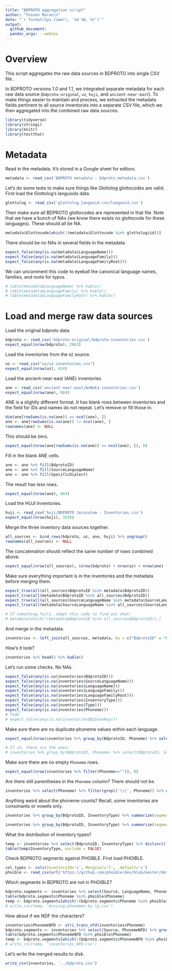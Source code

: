```yaml
---
title: "BDPROTO aggregation script"
author: "Steven Moran\n"
date: "`r format(Sys.time(), '%d %B, %Y')`"
output:
  github_document:
  pandoc_args: --webtex
---
```


# Overview

This script aggregates the raw data sources in BDPROTO into single CSV file..

In BDPROTO versions 1.0 and 1.1, we integrated separate metadata for each raw data source (`bdproto-original`, `uz`, `huji`, and `ancient-near-east`). To make things easier to maintain and process, we extracted the metadata fields pertinent to all source inventories into a separate CSV file, which we then aggregated into the combined raw data sources.

```r
library(tidyverse)
library(stringi)
library(knitr)
library(testthat)
```


# Metadata

Read in the metadata. It's stored in a Google sheet for editors.

```r
metadata <- read_csv('BDPROTO metadata - bdproto_metadata.csv')
```

Let's do some tests to make sure things like Glottolog glottocodes are valid. First load the Glottolog's languiods data.

```r
glottolog <- read_csv('glottolog_languoid.csv/languoid.csv')
```

Then make sure all BDPROTO glottocodes are represented in that file. Note that we have a bunch of NAs (we know there exists no glottocode for these languages). These should all be NA.

```r
metadata$Glottocode[which(!(metadata$Glottocode %in% glottolog$id))]
```

There should be no NAs in several fields in the metadata.

```r
expect_false(any(is.na(metadata$LanguageName)))
expect_false(any(is.na(metadata$LanguageFamily)))
expect_false(any(is.na(metadata$LanguageFamilyRoot)))
```

We can uncomment this code to eyeball the canonical language names, families, and roots for typos.

```r
# table(metadata$LanguageName) %>% kable()
# table(metadata$LanguageFamily) %>% kable()
# table(metadata$LanguageFamilyRoot) %>% kable()
```


# Load and merge raw data sources

Load the original bdproto data.

```r
bdproto <- read_csv('bdproto-original/bdproto-inventories.csv')
expect_equal(nrow(bdproto), 2862)
```

Load the inventories from the `UZ` source.

```r
uz <- read_csv("uz/uz-inventories.csv")
expect_equal(nrow(uz), 424)
```

Load the ancient-near-east (ANE) inventories

```r
ane <- read_csv('ancient-near-east/AnNeEa-inventories.csv')
expect_equal(nrow(ane), 684)
```

ANE is a slightly different format. It has blank rows between inventories and the field for IDs and names do not repeat. Let's remove or fill those in.

```r
dim(ane[rowSums(is.na(ane)) == ncol(ane), ])
ane <- ane[rowSums(is.na(ane)) != ncol(ane), ]
rownames(ane) <- NULL
```

This should be zero.

```r
expect_equal(nrow(ane[rowSums(is.na(ane)) == ncol(ane), ]), 0)
```

Fill in the blank ANE cells.

```r
ane <- ane %>% fill(BdprotoID)
ane <- ane %>% fill(SourceLanguageName)
ane <- ane %>% fill(SpecificDialect)
```

The result has less rows.

```r
expect_equal(nrow(ane), 664)
```

Load the HUJI Inventories.

```r
huji <- read_csv('huji/BDPROTO Jerusalem - Inventories.csv')
expect_equal(nrow(huji), 3930)
```

Merge the three inventory data sources together.

```r
all_sources <- bind_rows(bdproto, uz, ane, huji) %>% ungroup()
rownames(all_sources) <- NULL
```

The concatenation should reflect the same number of rows combined above.

```r
expect_equal(nrow(all_sources), (nrow(bdproto) + nrow(uz) + nrow(ane) + nrow(huji)))
```

Make sure everything important is in the inventories and the metadata before merging them.

```r
expect_true(all(all_sources$BdprotoID %in% metadata$BdprotoID))
expect_true(all(metadata$BdprotoID %in% all_sources$BdprotoID))
expect_true(all(all_sources$SourceLanguageName %in% metadata$SourceLanguageName))
expect_true(all(metadata$SourceLanguageName %in% all_sources$SourceLanguageName))

# If something fails, adapt this code to find out what:
# metadata[which(!(metadata$BdprotoID %in% all_sources$BdprotoID)),]
```

And merge in the metadata.

```r
inventories <- left_join(all_sources, metadata, by = c("BdprotoID" = "BdprotoID", "SourceLanguageName" = "SourceLanguageName"))
```

How's it look?

```r
inventories %>% head() %>% kable()
```

Let's run some checks. No NAs.

```r
expect_false(any(is.na(inventories$BdprotoID)))
expect_false(any(is.na(inventories$SourceLanguageName)))
expect_false(any(is.na(inventories$LanguageName)))
expect_false(any(is.na(inventories$LanguageFamily)))
expect_false(any(is.na(inventories$LanguageFamilyRoot)))
expect_false(any(is.na(inventories$InventoryType)))
expect_false(any(is.na(inventories$Type)))
expect_false(any(is.na(inventories$Phoneme)))
# Todo
# expect_false(any(is.na(inventories$BibtexKey)))
```

Make sure there are no duplicate phoneme values within each language.

```r
expect_equal(nrow(inventories %>% group_by(BdprotoID, Phoneme) %>% select(BdprotoID, SourceLanguageName, Phoneme) %>% filter(n()>1) %>% arrange(BdprotoID, Phoneme)), 0)

# If so, these are the ones:
# inventories %>% group_by(BdprotoID, Phoneme) %>% select(BdprotoID, SourceLanguageName, Phoneme) %>% filter(n()>1) %>% arrange(BdprotoID, Phoneme)
```

Make sure there are no empty `Phoneme` rows.

```r
expect_equal(nrow(inventories %>% filter(Phoneme=="")), 0)
```

Are there still parentheses in the `Phoneme` column? There should not be.

```r
inventories %>% select(Phoneme) %>% filter(grepl('\\(', Phoneme)) %>% distinct()
```

Anything weird about the phoneme counts? Recall, some inventories are consonants or vowels only.

```r
inventories %>% group_by(BdprotoID, InventoryType) %>% summarize(segments = n()) %>% arrange(segments) %>% head() %>% kable()

inventories %>% group_by(BdprotoID, InventoryType) %>% summarize(segments = n()) %>% arrange(segments) %>% tail() %>% kable()
```

What the distribution of inventory types?

```r
temp <- inventories %>% select(BdprotoID, InventoryType) %>% distinct()
table(temp$InventoryType, exclude = FALSE)
```

Check BDPROTO segments against PHOIBLE. First load PHOIBLE.

```r
col_types <- cols(InventoryID='i', Marginal='l', .default='c')
phoible <- read_csv(url('https://github.com/phoible/dev/blob/master/data/phoible.csv?raw=true'), col_types=col_types)
```

Which segments in BDPROTO are not in PHOIBLE?

```r
bdproto.segments <- inventories %>% select(Source, LanguageName, Phoneme) %>% group_by(Source, LanguageName, Phoneme) %>% summarize(count=n())
table(bdproto.segments$Phoneme %in% phoible$Phoneme)
temp <- bdproto.segments[which(!(bdproto.segments$Phoneme %in% phoible$Phoneme)),]
# write_csv(temp, 'missing-phonemes-by-lg.csv')
```

How about if we NDF the characters?

```r
inventories$PhonemeNFD <- stri_trans_nfd(inventories$Phoneme)
bdproto.segments <- inventories %>% select(Source, PhonemeNFD) %>% group_by(Source, PhonemeNFD) %>% summarize(count=n())
table(bdproto.segments$PhonemeNFD %in% phoible$Phoneme)
temp <- bdproto.segments[which(!(bdproto.segments$PhonemeNFD %in% phoible$Phoneme)),]
# write_csv(temp, 'inventories_NFD.csv')
```

Let's write the merged results to disk.

```r
write_csv(inventories, '../bdproto.csv')
```

